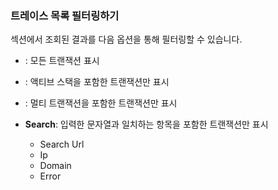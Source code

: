 ### 트레이스 목록 필터링하기

<Cmdname sid="trace_list" className="uitext" /> 섹션에서 조회된 결과를 다음 옵션을 통해 필터링할 수 있습니다.

<ImgLang img="analysis-hitmap-tx-list-filter.png" desc="TX 트레이스" />

* <Cmdname sid="view_all" className="uitext" />: 모든 트랜잭션 표시

* <Cmdname sid="active_stack" className="uitext" />: 액티브 스택을 포함한 트랜잭션만 표시

* <Cmdname sid="multi_transaction" className="uitext" />: 멀티 트랜잭션을 포함한 트랜잭션만 표시

* **Search**: 입력한 문자열과 일치하는 항목을 포함한 트랜잭션만 표시

    * Search Url
    * Ip 
    * Domain
    * Error